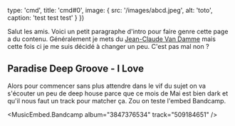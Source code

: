 

  type: 'cmd',
  title: 'cmd#0',
  image: {
    src: '/images/abcd.jpeg',
    alt: 'toto',
    caption: 'test test test'
  }
}) 

Salut les amis. Voici un petit paragraphe d'intro pour faire genre cette page a du contenu. Généralement je mets du [Jean-Claude Van Damme](https://www.faux-texte.com/jean-claude-10.htm) mais cette fois ci je me suis décidé à changer un peu. C'est pas mal non ?

## Paradise Deep Groove - I Love

Alors pour commencer sans plus attendre dans le vif du sujet on va s'écouter un peu de deep house parce que ce mois de Mai est bien dark et qu'il nous faut un track pour matcher ça. Zou on teste l'embed Bandcamp.

<MusicEmbed.Bandcamp album="3847376534" track="509184651" />


